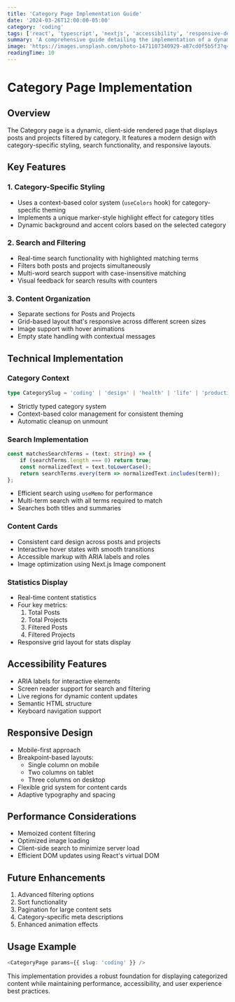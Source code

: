 ```yaml
---
title: 'Category Page Implementation Guide'
date: '2024-03-26T12:00:00-05:00'
category: 'coding'
tags: ['react', 'typescript', 'nextjs', 'accessibility', 'responsive-design']
summary: 'A comprehensive guide detailing the implementation of a dynamic Category page with search functionality, responsive design, and accessibility features in a Next.js application.'
image: 'https://images.unsplash.com/photo-1471107340929-a87cd0f5b5f3?q=80&w=1973&auto=format&fit=crop&ixlib=rb-4.0.3&ixid=M3wxMjA3fDB8MHxwaG90by1wYWdlfHx8fGVufDB8fHx8fA%3D%3D'
readingTime: 10
---
```


# Category Page Implementation

## Overview
The Category page is a dynamic, client-side rendered page that displays posts and projects filtered by category. It features a modern design with category-specific styling, search functionality, and responsive layouts.

## Key Features

### 1. Category-Specific Styling
- Uses a context-based color system (`useColors` hook) for category-specific theming
- Implements a unique marker-style highlight effect for category titles
- Dynamic background and accent colors based on the selected category

### 2. Search and Filtering
- Real-time search functionality with highlighted matching terms
- Filters both posts and projects simultaneously
- Multi-word search support with case-insensitive matching
- Visual feedback for search results with counters

### 3. Content Organization
- Separate sections for Posts and Projects
- Grid-based layout that's responsive across different screen sizes
- Image support with hover animations
- Empty state handling with contextual messages

## Technical Implementation

### Category Context
```typescript
type CategorySlug = 'coding' | 'design' | 'health' | 'life' | 'productivity' | 'self-help' | 'travel' | 'writing';
```
- Strictly typed category system
- Context-based color management for consistent theming
- Automatic cleanup on unmount

### Search Implementation
```typescript
const matchesSearchTerms = (text: string) => {
    if (searchTerms.length === 0) return true;
    const normalizedText = text.toLowerCase();
    return searchTerms.every(term => normalizedText.includes(term));
};
```
- Efficient search using `useMemo` for performance
- Multi-term search with all terms required to match
- Searches both titles and summaries

### Content Cards
- Consistent card design across posts and projects
- Interactive hover states with smooth transitions
- Accessible markup with ARIA labels and roles
- Image optimization using Next.js Image component

### Statistics Display
- Real-time content statistics
- Four key metrics:
  1. Total Posts
  2. Total Projects
  3. Filtered Posts
  4. Filtered Projects
- Responsive grid layout for stats display

## Accessibility Features
- ARIA labels for interactive elements
- Screen reader support for search and filtering
- Live regions for dynamic content updates
- Semantic HTML structure
- Keyboard navigation support

## Responsive Design
- Mobile-first approach
- Breakpoint-based layouts:
  - Single column on mobile
  - Two columns on tablet
  - Three columns on desktop
- Flexible grid system for content cards
- Adaptive typography and spacing

## Performance Considerations
- Memoized content filtering
- Optimized image loading
- Client-side search to minimize server load
- Efficient DOM updates using React's virtual DOM

## Future Enhancements
1. Advanced filtering options
2. Sort functionality
3. Pagination for large content sets
4. Category-specific meta descriptions
5. Enhanced animation effects

## Usage Example
```typescript
<CategoryPage params={{ slug: 'coding' }} />
```

This implementation provides a robust foundation for displaying categorized content while maintaining performance, accessibility, and user experience best practices. 